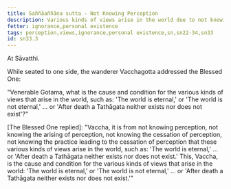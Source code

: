 ```yaml
---
title: Saññāaññāṇa sutta - Not Knowing Perception
description: Various kinds of views arise in the world due to not knowing perception, the arising of perception, the cessation of perception, and the practice leading to the cessation of perception.
fetter: ignorance,personal existence
tags: perception,views,ignorance,personal existence,sn,sn22-34,sn33
id: sn33.3
---
```


At Sāvatthi.

While seated to one side, the wanderer Vacchagotta addressed the Blessed One:

"Venerable Gotama, what is the cause and condition for the various kinds of views that arise in the world, such as: 'The world is eternal,' or 'The world is not eternal,' ... or 'After death a Tathāgata neither exists nor does not exist'?"

[The Blessed One replied]: "Vaccha, it is from not knowing perception, not knowing the arising of perception, not knowing the cessation of perception, not knowing the practice leading to the cessation of perception that these various kinds of views arise in the world, such as: 'The world is eternal,' ... or 'After death a Tathāgata neither exists nor does not exist.' This, Vaccha, is the cause and condition for the various kinds of views that arise in the world: 'The world is eternal,' or 'The world is not eternal,' ... or 'After death a Tathāgata neither exists nor does not exist.'"